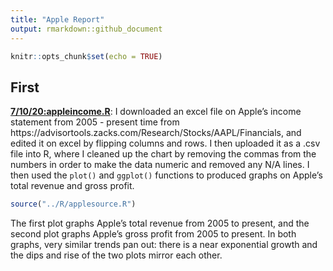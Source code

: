 ```yaml
---
title: "Apple Report"
output: rmarkdown::github_document
---
```


```r
knitr::opts_chunk$set(echo = TRUE)

```

## First

[**7/10/20:appleincome.R**](../R/appleincome.R): I downloaded an excel file on Apple's income statement from 2005 - present time from https://advisortools.zacks.com/Research/Stocks/AAPL/Financials, and edited it on excel by flipping columns and rows. I then uploaded it as a .csv file into R, where I cleaned up the chart by removing the commas from the numbers in order to make the data numeric and removed any N/A lines. I then used the `plot()` and `ggplot()` functions to produced graphs on Apple's total revenue and gross profit.

```r
source("../R/applesource.R")
```

The first plot graphs Apple's total revenue from 2005 to present, and the second plot graphs Apple's gross profit from 2005 to present. In both graphs, very similar trends pan out: there is a near exponential growth and the dips and rise of the two plots mirror each other.

